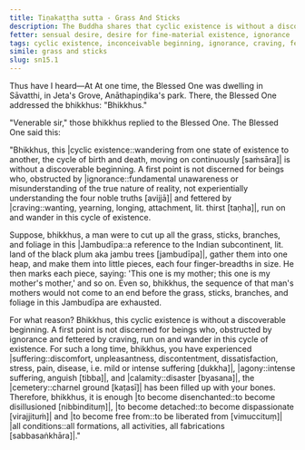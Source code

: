 ```yaml
---
title: Tiṇakaṭṭha sutta - Grass And Sticks
description: The Buddha shares that cyclic existence is without a discoverable beginning using an analogy of grass and sticks.
fetter: sensual desire, desire for fine-material existence, ignorance
tags: cyclic existence, inconceivable beginning, ignorance, craving, fetter, mother, india, jambudīpa, grass, sticks, disenchantment, detachment, liberation, sn, sn12-21, sn15
simile: grass and sticks
slug: sn15.1
---
```


Thus have I heard—At At one time, the Blessed One was dwelling in Sāvatthi, in Jeta's Grove, Anāthapiṇḍika's park. There, the Blessed One addressed the bhikkhus: "Bhikkhus."

"Venerable sir," those bhikkhus replied to the Blessed One. The Blessed One said this:

"Bhikkhus, this \|cyclic existence::wandering from one state of existence to another, the cycle of birth and death, moving on continuously [saṁsāra]| is without a discoverable beginning. A first point is not discerned for beings who, obstructed by |ignorance::fundamental unawareness or misunderstanding of the true nature of reality, not experientially understanding the four noble truths [avijjā]| and fettered by |craving::wanting, yearning, longing, attachment, lit. thirst [taṇha]|, run on and wander in this cycle of existence.

Suppose, bhikkhus, a man were to cut up all the grass, sticks, branches, and foliage in this \|Jambudīpa::a reference to the Indian subcontinent, lit. land of the black plum aka jambu trees [jambudīpa]|, gather them into one heap, and make them into little pieces, each four finger-breadths in size. He then marks each piece, saying: 'This one is my mother; this one is my mother's mother,' and so on. Even so, bhikkhus, the sequence of that man's mothers would not come to an end before the grass, sticks, branches, and foliage in this Jambudīpa are exhausted.

For what reason? Bhikkhus, this cyclic existence is without a discoverable beginning. A first point is not discerned for beings who, obstructed by ignorance and fettered by craving, run on and wander in this cycle of existence. For such a long time, bhikkhus, you have experienced |suffering::discomfort, unpleasantness, discontentment, dissatisfaction, stress, pain, disease, i.e. mild or intense suffering [dukkha]|, |agony::intense suffering, anguish [tibba]|, and |calamity::disaster [byasana]|, the |cemetery::charnel ground [kaṭasī]| has been filled up with your bones. Therefore, bhikkhus, it is enough \|to become disenchanted::to become disillusioned [nibbindituṃ]|, \|to become detached::to become dispassionate [virajjituṁ]| and \|to become free from::to be liberated from [vimuccituṃ]| \|all conditions::all formations, all activities, all fabrications [sabbasaṅkhāra]|."